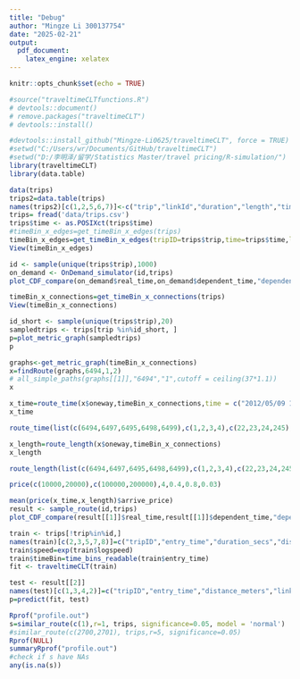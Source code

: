 ```yaml
---
title: "Debug"
author: "Mingze Li 300137754"
date: "2025-02-21"
output:
  pdf_document:
    latex_engine: xelatex
---
```


```r
knitr::opts_chunk$set(echo = TRUE)
```

```r
#source("traveltimeCLTfunctions.R")
# devtools::document()
# remove.packages("traveltimeCLT")
# devtools::install()
```

```r
#devtools::install_github("Mingze-Li0625/traveltimeCLT", force = TRUE)
#setwd("C:/Users/wr/Documents/GitHub/traveltimeCLT")
#setwd("D:/李明泽/留学/Statistics Master/travel pricing/R-simulation/")
library(traveltimeCLT)
library(data.table)

```



```r
data(trips)
trips2=data.table(trips)
names(trips2)[c(1,2,5,6,7)]<-c("trip","linkId","duration","length","time")
trips= fread('data/trips.csv')
trips$time <- as.POSIXct(trips$time)
#timeBin_x_edges=get_timeBin_x_edges(trips)
timeBin_x_edges=get_timeBin_x_edges(tripID=trips$trip,time=trips$time,linkId=trips$linkId,length = trips$length)
View(timeBin_x_edges)
```

```r
id <- sample(unique(trips$trip),1000)
on_demand <- OnDemand_simulator(id,trips)
plot_CDF_compare(on_demand$real_time,on_demand$dependent_time,"dependent data")

```


```r
timeBin_x_connections=get_timeBin_x_connections(trips)
View(timeBin_x_connections)
```

```r
id_short <- sample(unique(trips$trip),20)
sampledtrips <- trips[trip %in%id_short, ]
p=plot_metric_graph(sampledtrips)
p

```

```r
graphs<-get_metric_graph(timeBin_x_connections)
x=findRoute(graphs,6494,1,2)
# all_simple_paths(graphs[[1]],"6494","1",cutoff = ceiling(37*1.1))
x
```

```r
x_time=route_time(x$oneway,timeBin_x_connections,time = c("2012/05/09 19:59:30","Weekday","2012/05/09 19:59:30","Weekday" ))
x_time
```

```r
route_time(list(c(6494,6497,6495,6498,6499),c(1,2,3,4),c(22,23,24,245),c(1,2,5,7,8,9)),timeBin_x_edges,time = c("2012/05/09 19:59:30","Weekday","2012/05/09 19:59:30","Weekday" ))
```

```r
x_length=route_length(x$oneway,timeBin_x_connections)
x_length
```

```r
route_length(list(c(6494,6497,6495,6498,6499),c(1,2,3,4),c(22,23,24,245),c(1,2,5,7,8,9)),timeBin_x_edges)
```

```r
price(c(10000,20000),c(100000,200000),4,0.4,0.8,0.03)
```

```r
mean(price(x_time,x_length)$arrive_price)
result <- sample_route(id,trips)
plot_CDF_compare(result[[1]]$real_time,result[[1]]$dependent_time,"dependent data")
```

```r
train <- trips[!trip%in%id,]
names(train)[c(2,3,5,7,8)]=c("tripID","entry_time","duration_secs","distance_meters","linkID")
train$speed=exp(train$logspeed)
train$timeBin=time_bins_readable(train$entry_time)
fit <- traveltimeCLT(train)
```

```r
test <- result[[2]]
names(test)[c(1,3,4,2)]=c("tripID","entry_time","distance_meters","linkID")
p=predict(fit, test)
```

```r
Rprof("profile.out")
s=similar_route(c(1),r=1, trips, significance=0.05, model = 'normal')
#similar_route(c(2700,2701), trips,r=5, significance=0.05)
Rprof(NULL)
summaryRprof("profile.out")
#check if s have NAs
any(is.na(s))
```